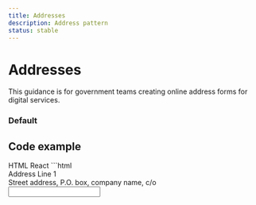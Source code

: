 ```yaml
---
title: Addresses
description: Address pattern
status: stable
---
```


# Addresses

This guidance is for government teams creating online address forms for digital services.

### Default

<Addresses />

## Code example

<Tabs id="tab3">
  <TabList>
    <TabItem value="tab31" checked>HTML</TabItem>
    <TabItem value="tab32">React</TabItem>
  </TabList>
  <TabPanel value="tab31">        
    ```html
      <div class="md:gi-w-2/3 gi-w-full">
        <div class="gi-flex gi-w-full gi-justify-start gi-items-start gi-flex-col gi-gap-3 gi-flex-nowrap" role="region" aria-label="Items Stacked" data-testid="govie-stack" style="height: 100%;">
          <div class="gi-flex gi-w-full gi-justify-start gi-items-start gi-flex-col md:gi-flex-row gi-gap-3 gi-flex-nowrap" role="region" aria-label="Items Stacked" data-testid="govie-stack" style="height: 100%;">
            <div role="group" class="gi-text-input-container" aria-labelledby="address-line-1-label">
                <label class="gi-text-md gi-label gi-mb-1" for="address-line-1" aria-label="Address Line 1" id="address-line-1-label">Address Line 1</label>
                <div class="gi-hint-text-md gi-hint-text " aria-label="Street address, P.O. box, company name, c/o" id="address-line-1-hint">Street address, P.O. box, company name, c/o</div>
                <div class="gi-text-input-container-inner"><input id="address-line-1" type="text" data-testid="govie-stack-item-0" aria-invalid="false" class="gi-text-input gi-border-gray-950"></div>
            </div>
          </div>
          <div class="gi-flex gi-w-full gi-justify-start gi-items-start gi-flex-col md:gi-flex-row gi-gap-3 gi-flex-nowrap" role="region" aria-label="Items Stacked" data-testid="govie-stack" style="height: 100%;">
            <div role="group" class="gi-text-input-container" aria-labelledby="address-line-2-label">
                <label class="gi-text-md gi-label gi-mb-1" for="address-line-2" aria-label="Address Line 2" id="address-line-2-label">Address Line 2</label>
                <div class="gi-hint-text-md gi-hint-text " aria-label="Apartment, suite, unit, building, floor, etc. (optional)" id="address-line-2-hint">Apartment, suite, unit, building, floor, etc. (optional)</div>
                <div class="gi-text-input-container-inner"><input id="address-line-2" type="text" data-testid="govie-stack-item-1" aria-invalid="false" class="gi-text-input gi-border-gray-950"></div>
            </div>
          </div>
          <div class="gi-flex gi-w-full gi-justify-start gi-items-start gi-flex-col md:gi-flex-row gi-gap-3 gi-flex-nowrap" role="region" aria-label="Items Stacked" data-testid="govie-stack" style="height: 100%;">
            <div role="group" class="gi-text-input-container" aria-labelledby="town-city-label">
                <label class="gi-text-md gi-label gi-mb-1" for="town-city" aria-label="Town or City" id="town-city-label">Town or City</label>
                <div class="gi-hint-text-md gi-hint-text " aria-label="Your town or city" id="town-city-hint">Your town or city</div>
                <div class="gi-text-input-container-inner"><input id="town-city" type="text" data-testid="govie-stack-item-2" aria-invalid="false" class="gi-text-input gi-border-gray-950"></div>
            </div>
            <div role="group" class="gi-text-input-container" aria-labelledby="country-label">
                <label class="gi-text-md gi-label gi-mb-1" for="country" aria-label="Country" id="country-label">Country</label>
                <div class="gi-hint-text-md gi-hint-text " aria-label="Your country" id="country-hint">Your country</div>
                <div class="gi-text-input-container-inner"><input id="country" type="text" data-testid="govie-stack-item-3" aria-invalid="false" class="gi-text-input gi-border-gray-950"></div>
            </div>
          </div>
          <div class="gi-flex gi-w-full gi-justify-start gi-items-start gi-flex-col md:gi-flex-row gi-gap-3 gi-flex-nowrap" role="region" aria-label="Items Stacked" data-testid="govie-stack" style="height: 100%;">
            <div role="group" class="gi-text-input-container" aria-labelledby="postcode-label">
                <label class="gi-text-md gi-label gi-mb-1" for="postcode" aria-label="Postcode" id="postcode-label">Postcode</label>
                <div class="gi-hint-text-md gi-hint-text " aria-label="Your postcode or ZIP code" id="postcode-hint">Your postcode or ZIP code</div>
                <div class="gi-text-input-container-inner"><input id="postcode" type="text" data-testid="govie-stack-item-4" aria-invalid="false" class="gi-text-input gi-border-gray-950" maxlength="10"></div>
            </div>
          </div>
      </div>
    </div>

  ```
  </TabPanel>
  <TabPanel value="tab32">
    ```html
    import { Stack, TextInput } from '@govie-ds/react';

    <div className="md:gi-w-2/3 gi-w-full">
      <Stack direction={{ base: 'column' }} gap={3}>
        <Stack direction={{ md: 'row', base: 'column' }} gap={3}>
          <TextInput
            id="address-line-1"
            label={{ text: 'Address Line 1' }}
            hint={{ text: 'Street address, P.O. box, company name, c/o' }}
          />
        </Stack>
        <Stack direction={{ md: 'row', base: 'column' }} gap={3}>
          <TextInput
            id="address-line-2"
            label={{ text: 'Address Line 2' }}
            hint={{
              text: 'Apartment, suite, unit, building, floor, etc. (optional)',
            }}
          />
        </Stack>
        <Stack direction={{ md: 'row', base: 'column' }} gap={3}>
          <TextInput
            id="town-city"
            label={{ text: 'Town or City' }}
            hint={{ text: 'Your town or city' }}
          />
          <TextInput
            id="country"
            label={{ text: 'Country' }}
            hint={{ text: 'Your country' }}
          />
        </Stack>
        <Stack direction={{ md: 'row', base: 'column' }} gap={3}>
          <TextInput
            id="postcode"
            label={{ text: 'Postcode' }}
            hint={{ text: 'Your postcode or ZIP code' }}
            maxLength={10}
          />
        </Stack>
      </Stack>
    </div>
    ```
  </TabPanel>
</Tabs>
